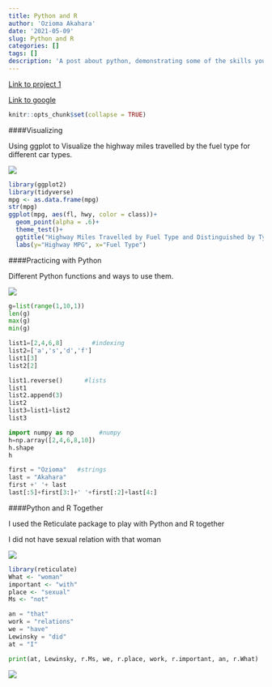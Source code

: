 ```yaml
---
title: Python and R
author: 'Ozioma Akahara'
date: '2021-05-09'
slug: Python and R
categories: []
tags: []
description: 'A post about python, demonstrating some of the skills you’ve been working on, including having R and python talk to each other with reticulate.'
---
```

[Link to project 1](/project/project1/)

[Link to google](https://www.google.com)

```r
knitr::opts_chunk$set(collapse = TRUE)
```
####Visualizing

Using ggplot to Visualize the highway miles travelled by the fuel type for different car types.

![](/post/2021-05-09-hello_files/cars.jpg)
```R
library(ggplot2)
library(tidyverse)
mpg <- as.data.frame(mpg)
str(mpg)
ggplot(mpg, aes(fl, hwy, color = class))+
  geom_point(alpha = .6)+
  theme_test()+
  ggtitle("Highway Miles Travelled by Fuel Type and Distinguished by Type of Car")+
  labs(y="Highway MPG", x="Fuel Type")
```

####Practicing with Python

Different Python functions and ways to use them.

![](/post/2021-05-09-hello_files/python.png)

```python

g=list(range(1,10,1))
len(g)
max(g)
min(g)

list1=[2,4,6,8]        #indexing
list2=['a','s','d','f']
list1[3]
list2[2]

list1.reverse()      #lists
list1
list2.append(3)
list2
list3=list1+list2
list3

import numpy as np       #numpy
h=np.array([2,4,6,8,10])
h.shape
h

first = "Ozioma"   #strings
last = "Akahara"
first +' '+ last
last[:5]+first[3:]+' '+first[:2]+last[4:]
```

####Python and R Together

I used the Reticulate package to play with Python and R together

I did not have sexual relation with that woman

![](/post/2021-05-09-hello_files/Python_and_R.png)

```R
library(reticulate)
What <- "woman"
important <- "with"
place <- "sexual"
Ms <- "not"
```


```python
an = "that"
work = "relations"
we = "have"
Lewinsky = "did"
at = "I"

print(at, Lewinsky, r.Ms, we, r.place, work, r.important, an, r.What)
```
![](/post/2021-05-09-hello_files/lie.png)








